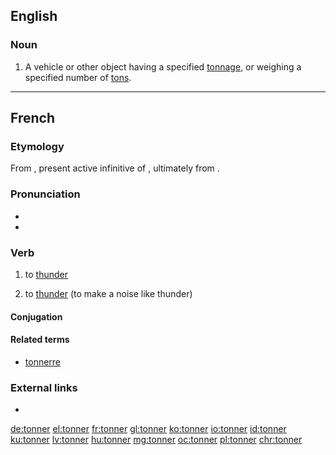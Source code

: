 ==English==

===Noun===
{{en-noun}}

# {{label|en|in combination}} A vehicle or other object having a specified [[tonnage]], or weighing a specified number of [[ton]]s.<!--or tonnes-->

----

==French==

===Etymology===
From {{etyl|la|fr}} {{m|la|tonāre}}, present active infinitive of {{m|la|tonō}}, ultimately from {{etyl|ine-pro|fr}} {{m|ine-pro|*(s)tenh₂-||to thunder}}.

===Pronunciation===
* {{IPA|/tɔ.ne/|lang=fr}}
* {{audio|Fr-tonner.ogg|tonner|lang=fr}}

===Verb===
{{fr-verb|type=impersonal}}

# {{label|fr|meteorology|impersonal}} to [[thunder]]
# to [[thunder]] (to make a noise like thunder)

====Conjugation====
{{fr-conj-er|tonn|avoir}}

====Related terms====
* [[tonnerre]]

===External links===
* {{R:TLFi}}

[[de:tonner]]
[[el:tonner]]
[[fr:tonner]]
[[gl:tonner]]
[[ko:tonner]]
[[io:tonner]]
[[id:tonner]]
[[ku:tonner]]
[[lv:tonner]]
[[hu:tonner]]
[[mg:tonner]]
[[oc:tonner]]
[[pl:tonner]]
[[chr:tonner]]